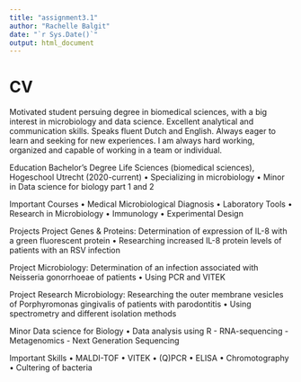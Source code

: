 ```yaml
---
title: "assignment3.1"
author: "Rachelle Balgit"
date: "`r Sys.Date()`"
output: html_document
---
```


# CV
Motivated student persuing degree in biomedical sciences, with a big interest in microbiology and data science. Excellent analytical and communication skills. Speaks fluent Dutch and English. Always eager to learn and seeking for new experiences.  I am always hard working, organized and capable of working in a team or individual. 

Education
Bachelor’s Degree
Life Sciences (biomedical sciences), Hogeschool Utrecht (2020-current)
•	Specializing in microbiology 
•	Minor in Data science for biology part 1 and 2 

Important Courses
•	Medical Microbiological Diagnosis 
•	Laboratory Tools 
•	Research in Microbiology
•	Immunology
•	Experimental Design  

Projects 
Project Genes & Proteins: Determination of expression of IL-8 with a green fluorescent protein 
•	Researching increased IL-8 protein levels of patients with an RSV infection

Project Microbiology: Determination of an infection associated with Neisseria gonorrhoeae of patients
•	Using PCR and VITEK 

Project Research Microbiology: Researching the outer membrane vesicles of Porphyromonas gingivalis of patients with parodontitis
•	Using spectrometry and different isolation methods 

Minor Data science for Biology 
• Data analysis using R 
  - RNA-sequencing 
  - Metagenomics 
  - Next Generation Sequencing 

Important Skills
•	MALDI-TOF
•	VITEK 
•	(Q)PCR 
•	ELISA 
•	Chromotography
•	Cultering of bacteria  

